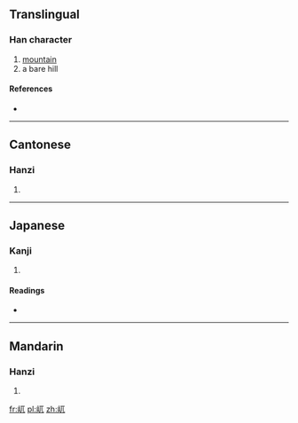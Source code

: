 ==Translingual==

===Han character===
{{Han char|rn=46|rad=山|as=03|sn=6|four=2171<sub>0</sub>|canj=山一山 (UMU)}}

# [[mountain]]
# a bare hill

====References====
* {{Han ref|kx=0307.220|dkj=07897|dj=0607.190|hdz=10761.040|uh=5C7C|ud=23676|bh=C9D6|bd=51670}}

----

==Cantonese==

===Hanzi===
{{yue-hanzi|jyut=|y=ngat6}}

# {{defn|lang=yue|sort=山03}}

----

==Japanese==

===Kanji===
{{ja-kanji|grade=|rs=山03}}

# {{defn|lang=ja|sort=山03}}

====Readings====
* {{ja-readings|on=[[ごつ]] (gotsu), [[ごち]] (gochi), [[ぐつ]] (gutsu), [[ぐち]] (guchi), [[こつ]] (kotsu)|kun=}}

----

==Mandarin==

===Hanzi===
{{cmn-hanzi|pin=[[wù]] ([[wu4]])|wg=wu<sup>4</sup>}}

# {{defn|lang=cmn|sort=山03}}

[[fr:屼]]
[[pl:屼]]
[[zh:屼]]